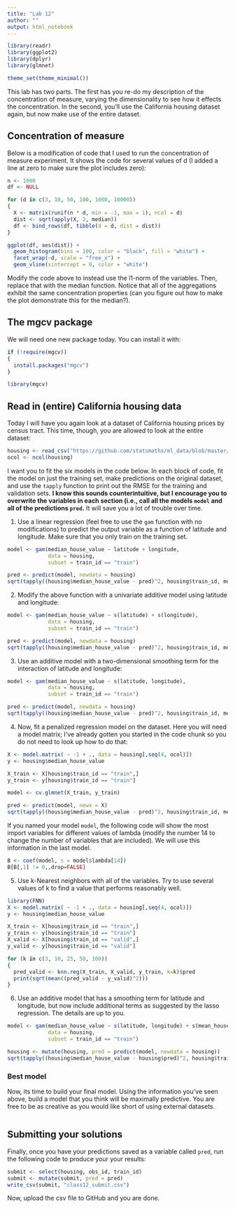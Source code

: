 ```yaml
---
title: "Lab 12"
author: ""
output: html_notebook
---
```


```r
library(readr)
library(ggplot2)
library(dplyr)
library(glmnet)

theme_set(theme_minimal())
```

This lab has two parts. The first has you re-do my description of the
concentration of measure, varying the dimensionality to see how it effects
the concentration. In the second, you'll use the California housing dataset
again, but now make use of the entire dataset.

## Concentration of measure

Below is a modification of code that I used to run the concentration of
measure experiment. It shows the code for several values of d (I added a
line at zero to make sure the plot includes zero):

```r
n <- 1000
df <- NULL

for (d in c(3, 10, 50, 100, 1000, 10000))
{
  X <- matrix(runif(n * d, min = -1, max = 1), ncol = d)
  dist <- sqrt(apply(X, 2, median))
  df <- bind_rows(df, tibble(d = d, dist = dist))
}

ggplot(df, aes(dist)) +
  geom_histogram(bins = 100, color = "black", fill = "white") +
  facet_wrap(~d, scale = "free_x") +
  geom_vline(xintercept = 0, color = "white")
```

Modify the code above to instead use the l1-norm of the variables. Then,
replace that with the median function. Notice that all of the aggregations
exhibit the same concentration properties (can you figure out how to make
the plot demonstrate this for the median?).

## The mgcv package

We will need one new package today. You can install it with:

```r
if (!require(mgcv))
{
  install.packages("mgcv")
}

library(mgcv)
```

## Read in (entire) California housing data

Today I will have you again look at a dataset of California housing prices by
census tract. This time, though, you are allowed to look at the entire dataset:

```r
housing <- read_csv("https://github.com/statsmaths/ml_data/blob/master/ca_house_price.csv?raw=true")
ocol <- ncol(housing)
```

I want you to fit the six models in the code below. In each block of
code, fit the model on just the training set, make predictions on the original
dataset, and use the `tapply` function to print out the RMSE for the training and
validation sets. **I know this sounds counterintuitive, but I encourage you to
overwrite the variables in each section (i.e., call all the models `model` and
all of the predictions `pred`.** It will save you a lot of trouble over time.

1. Use a linear regression (feel free to use the `gam` function with no modifications)
to predict the output variable as a function of latitude and longitude. Make sure
that you only train on the training set.

```r
model <- gam(median_house_value ~ latitude + longitude,
             data = housing,
             subset = train_id == "train")

pred <- predict(model, newdata = housing)
sqrt(tapply((housing$median_house_value - pred)^2, housing$train_id, mean))
```

2. Modify the above function with a univariate additive model using latitude and
longitude:

```r
model <- gam(median_house_value ~ s(latitude) + s(longitude),
             data = housing,
             subset = train_id == "train")

pred <- predict(model, newdata = housing)
sqrt(tapply((housing$median_house_value - pred)^2, housing$train_id, mean))
```

3. Use an additive model with a two-dimensional smoothing term for the interaction
of latitude and longitude:

```r
model <- gam(median_house_value ~ s(latitude, longitude),
             data = housing,
             subset = train_id == "train")

pred <- predict(model, newdata = housing)
sqrt(tapply((housing$median_house_value - pred)^2, housing$train_id, mean))
```

4. Now, fit a penalized regression model on the dataset. Here you will need
a model matrix; I've already gotten you started in the code chunk so you do
not need to look up how to do that:

```r
X <- model.matrix( ~ -1 + ., data = housing[,seq(4, ocol)])
y <- housing$median_house_value

X_train <- X[housing$train_id == "train",]
y_train <- y[housing$train_id == "train"]

model <- cv.glmnet(X_train, y_train)

pred <- predict(model, newx = X)
sqrt(tapply((housing$median_house_value - pred)^2, housing$train_id, mean))
```

If you named your model `model`, the following code will show the most
import variables for different values of lambda (modify the number 14
to change the number of variables that are included). We will use this
information in the last model.

```r
B <- coef(model, s = model$lambda[14])
B[B[,1] != 0,,drop=FALSE]
```

5. Use k-Nearest neighbors with all of the variables. Try to use several values
of k to find a value that performs reasonably well.

```r
library(FNN)
X <- model.matrix( ~ -1 + ., data = housing[,seq(4, ocol)])
y <- housing$median_house_value

X_train <- X[housing$train_id == "train",]
y_train <- y[housing$train_id == "train"]
X_valid <- X[housing$train_id == "valid",]
y_valid <- y[housing$train_id == "valid"]

for (k in c(3, 10, 25, 50, 100))
{
  pred_valid <- knn.reg(X_train, X_valid, y_train, k=k)$pred
  print(sqrt(mean((pred_valid - y_valid)^2)))
}
```

6. Use an additive model that has a smoothing term for latitude and longitude,
but now include additional terms as suggested by the lasso regression. The
details are up to you.

```r
model <- gam(median_house_value ~ s(latitude, longitude) + s(mean_household_income, median_household_income),
             data = housing,
             subset = train_id == "train")

housing <- mutate(housing, pred = predict(model, newdata = housing))
sqrt(tapply((housing$median_house_value - housing$pred)^2, housing$train_id, mean))
```

### Best model

Now, its time to build your final model. Using the information you've seen
above, build a model that you think will be maximally predictive. You are
free to be as creative as you would like short of using external datasets.

```r

```


## Submitting your solutions

Finally, once you have your predictions saved as a variable called `pred`,
run the following code to produce your your results:

```r
submit <- select(housing, obs_id, train_id)
submit <- mutate(submit, pred = pred)
write_csv(submit, "class12_submit.csv")
```

Now, upload the csv file to GitHub and you are done.
